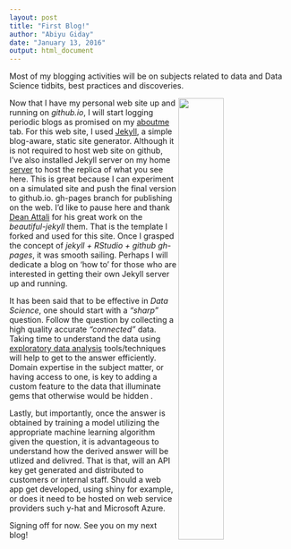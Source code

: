 ```yaml
---
layout: post
title: "First Blog!"
author: "Abiyu Giday"
date: "January 13, 2016"
output: html_document
---
```


Most of my blogging activities will be on subjects related to data and Data Science tidbits, best practices and discoveries. 

<img src="https://qph.is.quoracdn.net/main-qimg-3504cc03d0a1581096eba9ef97cfd7eb?convert_to_webp=true" align="right" width="40%" height="45%" />

Now that I have my personal web site up and running on _github.io_, I will start logging periodic blogs as promised on my [aboutme](http://abiyug.github.io/aboutme) tab. For this web site, I used [Jekyll](http://jekyllrb.com/),  a simple blog-aware, static site generator.  Although it is not required to host web site on github, I've also installed Jekyll server on my home [server](http://jekyllrb.com/docs/installation/) to host the replica of what you see here.  This is great because I can experiment on a simulated site and push the final version to github.io. gh-pages branch for publishing on the web. I'd like to pause here and thank [Dean Attali](http://deanattali.com/) for his great work on the *beautiful-jekyll* them. That is the template I forked and used for this site.  Once I grasped the concept of _jekyll + RStudio + github gh-pages_, it was smooth sailing.  Perhaps I will dedicate a blog on 'how to'  for those who are interested in getting their own Jekyll server up and running.

It has been said that to be effective in _Data Science_,  one should start with a  *"sharp"* question. Follow the question by collecting a high quality accurate *"connected"* data.  Taking time to understand the data using  [exploratory data analysis](https://leanpub.com/exdata) tools/techniques will help to get to the answer efficiently.  Domain expertise in the subject matter, or having access to one,  is key to adding a custom feature to the data that illuminate gems that otherwise would be hidden . 

Lastly, but importantly, once the answer is obtained by training a model utilizing the appropriate machine learning algorithm given the question, it is advantageous to understand how the derived answer will be utlized and delivred. That is that, will an API key get generated and distributed to customers or internal staff. Should a web app get developed, using shiny for example,  or does it need to be hosted on web service providers such  y-hat and Microsoft Azure. 

Signing off for now. See you on my next blog!


